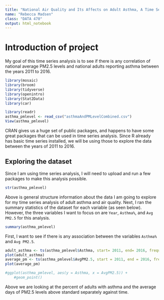 ```yaml
---
title: "National Air Quality and Its Affects on Adult Asthma, A Time Series Analysis"
name: "Rebecca Madsen"
class: "DATA 470"
output: html_notebook
---
```


# Introduction of project

My goal of this time series analysis is to see if there is any correlation of national average PM2.5 levels and national adults reporting asthma between the years 2011 to 2016.

```r
library(mosaic)
library(broom)
library(tidyverse)
library(openintro)
library(Stat2Data)
library(car)

library(readr)
asthma_pmlevel <- read_csv("asthmaAndPMLevelCombined.csv")
View(asthma_pmlevel)
```


CRAN gives us a huge set of public packages, and happens to have some great packages that can be used in time series analysis. Since R already has basic time series installed, we will be using those to explore the data between the years of 2011 to 2016.

## Exploring the dataset

Since I am using time series analysis, I will need to upload and run a few packages to make this analysis possible.

```r
str(asthma_pmlevel)
```

Above is general structure information about the data I am going to explore for my time series analysis of adult asthma and air quality. Next, I ran the summary statistics of the dataset for each variable (as seen below). However, the three variables I want to focus on are `Year`, `Asthma%`, and `Avg PM2.5` for this analysis. 

```r
summary(asthma_pmlevel)
```
First, I want to see if there is any association between the variables `Asthma%` and `Avg PM2.5`. 

```r
adult_asthma <- ts(asthma_pmlevel$Asthma, start= 2011, end= 2016, frequency= 1)
plot(adult_asthma)
average_pm <- ts(asthma_pmlevel$AvgPM2.5, start = 2011, end = 2016, frequency = 1)
plot(average_pm)

#ggplot(asthma_pmlevel, aes(y = Asthma, x = AvgPM2.5)) +
    #geom_point()
```
Above we are looking at the percent of adults with asthma and the average days of PM2.5 levels above standard separately against time. 